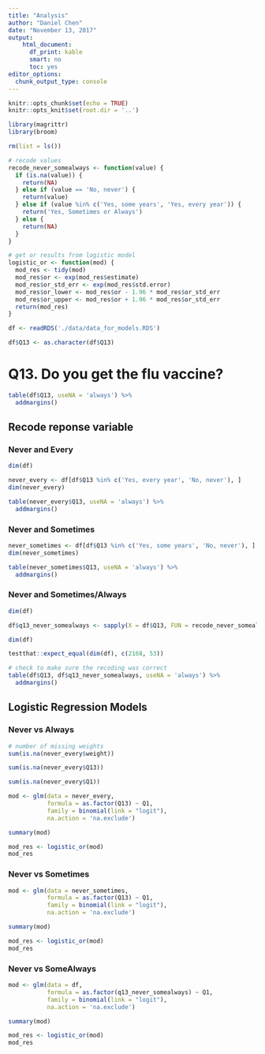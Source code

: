 ```yaml
---
title: "Analysis"
author: "Daniel Chen"
date: "November 13, 2017"
output:
    html_document:
      df_print: kable
      smart: no
      toc: yes
editor_options: 
  chunk_output_type: console
---
```


```r
knitr::opts_chunk$set(echo = TRUE)
knitr::opts_knit$set(root.dir = '..')
```

```r
library(magrittr)
library(broom)

rm(list = ls())

```


```r
# recode values
recode_never_somealways <- function(value) {
  if (is.na(value)) {
    return(NA)
  } else if (value == 'No, never') {
    return(value)
  } else if (value %in% c('Yes, some years', 'Yes, every year')) {
    return('Yes, Sometimes or Always')
  } else {
    return(NA)
  }
}
```

```r
# get or results from logistic model
logistic_or <- function(mod) {
  mod_res <- tidy(mod)
  mod_res$or <- exp(mod_res$estimate)
  mod_res$or_std_err <- exp(mod_res$std.error)
  mod_res$or_lower <- mod_res$or - 1.96 * mod_res$or_std_err
  mod_res$or_upper <- mod_res$or + 1.96 * mod_res$or_std_err
  return(mod_res)
}
```

```r
df <- readRDS('./data/data_for_models.RDS')

df$Q13 <- as.character(df$Q13)
```


# Q13. Do you get the flu vaccine?

```r
table(df$Q13, useNA = 'always') %>%
  addmargins()
```

## Recode reponse variable


### Never and Every
```r
dim(df)
```


```r
never_every <- df[df$Q13 %in% c('Yes, every year', 'No, never'), ]
dim(never_every)
```

```r
table(never_every$Q13, useNA = 'always') %>%
  addmargins()
```

### Never and Sometimes

```r
never_sometimes <- df[df$Q13 %in% c('Yes, some years', 'No, never'), ]
dim(never_sometimes)
```

```r
table(never_sometimes$Q13, useNA = 'always') %>%
  addmargins()
```

### Never and Sometimes/Always

```r
dim(df)
```


```r
df$q13_never_somealways <- sapply(X = df$Q13, FUN = recode_never_somealways)
```

```r
dim(df)

testthat::expect_equal(dim(df), c(2168, 53))
```

```r
# check to make sure the recoding was correct
table(df$Q13, df$q13_never_somealways, useNA = 'always') %>%
  addmargins()
```


## Logistic Regression Models

### Never vs Always

```r
# number of missing weights
sum(is.na(never_every$weight))
```

```r
sum(is.na(never_every$Q13))
```

```r
sum(is.na(never_every$Q1))
```


```r
mod <- glm(data = never_every,
           formula = as.factor(Q13) ~ Q1,
           family = binomial(link = "logit"),
           na.action = 'na.exclude')
```

```r
summary(mod)
```

```r
mod_res <- logistic_or(mod)
mod_res
```

### Never vs Sometimes

```r
mod <- glm(data = never_sometimes,
           formula = as.factor(Q13) ~ Q1,
           family = binomial(link = "logit"),
           na.action = 'na.exclude')
```

```r
summary(mod)
```

```r
mod_res <- logistic_or(mod)
mod_res
```


### Never vs SomeAlways

```r
mod <- glm(data = df,
           formula = as.factor(q13_never_somealways) ~ Q1,
           family = binomial(link = "logit"),
           na.action = 'na.exclude')

summary(mod)
```

```r
mod_res <- logistic_or(mod)
mod_res
```

